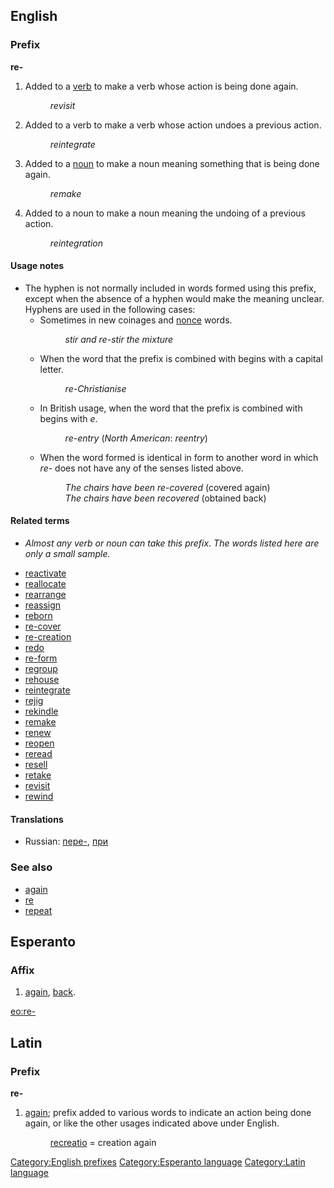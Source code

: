 ==English==
===Prefix===
'''re-'''

#Added to a [[verb]] to make a verb whose action is being done again.
#:''revisit''
#Added to a verb to make a verb whose action undoes a previous action.
#:''reintegrate''
#Added to a [[noun]] to make a noun meaning something that is being done again.
#:''remake''
#Added to a noun to make a noun meaning the undoing of a previous action.
#:''reintegration''

====Usage notes====
*The hyphen is not normally included in words formed using this prefix, except when the absence of a hyphen would make the meaning unclear.  Hyphens are used in the following cases:
**Sometimes in new coinages and [[nonce]] words.
**:''stir and re-stir the mixture''
**When the word that the prefix is combined with begins with a capital letter.
**:''re-Christianise''
**In British usage, when the word that the prefix is combined with begins with ''e''.
**:''re-entry'' (''North American'': ''reentry'')
**When the word formed is identical in form to another word in which ''re-'' does not have any of the senses listed above.
**:''The chairs have been re-covered'' (covered again)
**:''The chairs have been recovered'' (obtained back)

====Related terms====
*''Almost any verb or noun can take this prefix.  The words listed here are only a small sample.''

*[[reactivate]]
*[[reallocate]]
*[[rearrange]]
*[[reassign]]
*[[reborn]]
*[[re-cover]] <!--requires the hyphen-->
*[[re-creation]] <!--requires the hyphen-->
*[[redo]]
*[[re-form]] <!--requires the hyphen-->
*[[regroup]]
*[[rehouse]]
*[[reintegrate]]
*[[rejig]]
*[[rekindle]]
*[[remake]]
*[[renew]]
*[[reopen]]
*[[reread]]
*[[resell]]
*[[retake]]
*[[revisit]]
*[[rewind]]

====Translations====
*Russian: [[пере-]], [[при]]

===See also===
*[[again]]
*[[re]]
*[[repeat]]

[[Category:English prefixes]]
==Esperanto==
===Affix===
# [[again]], [[back]].

[[eo:re-]]
[[Category:Esperanto language]]
{{Universala Vortaro}}
==Latin==
===Prefix===
'''re-'''

# [[again]]; prefix added to various words to indicate an action being done again, or like the other usages indicated above under English.
#: [[recreatio]] = creation again
[[Category:Latin language]]